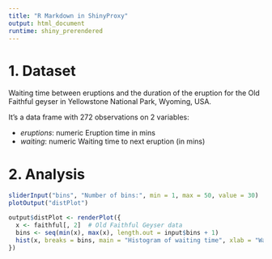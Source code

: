 ```yaml
---
title: "R Markdown in ShinyProxy"
output: html_document
runtime: shiny_prerendered
---
```


# 1. Dataset

Waiting time between eruptions and the duration of the eruption for the Old Faithful geyser in Yellowstone National Park, Wyoming, USA.

It's a data frame with 272 observations on 2 variables:

*	_eruptions_:	numeric	Eruption time in mins
*	_waiting_:	numeric	Waiting time to next eruption (in mins)


# 2. Analysis

```r
sliderInput("bins", "Number of bins:", min = 1, max = 50, value = 30)
plotOutput("distPlot")
```

```r
output$distPlot <- renderPlot({
  x <- faithful[, 2]  # Old Faithful Geyser data
  bins <- seq(min(x), max(x), length.out = input$bins + 1)
  hist(x, breaks = bins, main = "Histogram of waiting time", xlab = "Waiting time", col = 'darkgray', border = 'white')
})
```